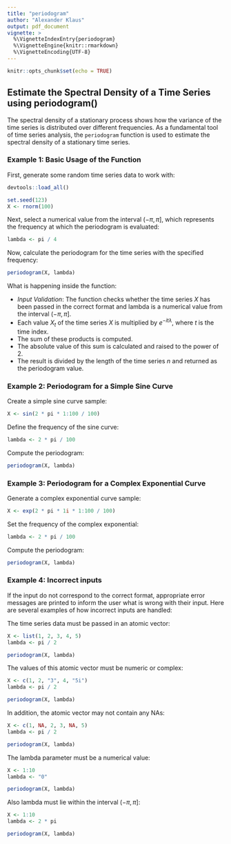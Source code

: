 ```yaml
---
title: "periodogram"
author: "Alexander Klaus"
output: pdf_document
vignette: >
  %\VignetteIndexEntry{periodogram}
  %\VignetteEngine{knitr::rmarkdown}
  %\VignetteEncoding{UTF-8}
---
```


```r
knitr::opts_chunk$set(echo = TRUE)
```

## Estimate the Spectral Density of a Time Series using periodogram()

The spectral density of a stationary process shows how the variance of the time series is distributed over different frequencies. As a fundamental tool of time series analysis, the `periodogram` function is used to estimate the spectral density of a stationary time series.

### Example 1: Basic Usage of the Function
First, generate some random time series data to work with:

```r
devtools::load_all()

set.seed(123)
X <- rnorm(100)
```

Next, select a numerical value from the interval $(- \pi, \pi]$, which represents the frequency at which the periodogram is evaluated:

```r
lambda <- pi / 4
```

Now, calculate the periodogram for the time series with the specified frequency:

```r
periodogram(X, lambda)
```

What is happening inside the function:

- *Input Validation*: The function checks whether the time series $X$ has been passed in the correct format and lambda is a numerical value from the interval $(-\pi, \pi]$.
- Each value $X_t$ of the time series $X$ is multiplied by $e^{-it\lambda}$, where $t$ is the time index.
- The sum of these products is computed.
- The absolute value of this sum is calculated and raised to the power of 2.
- The result is divided by the length of the time series $n$ and returned as the periodogram value.

### Example 2: Periodogram for a Simple Sine Curve
Create a simple sine curve sample:

```r
X <- sin(2 * pi * 1:100 / 100)
```

Define the frequency of the sine curve:

```r
lambda <- 2 * pi / 100
```

Compute the periodogram:

```r
periodogram(X, lambda)
```

### Example 3: Periodogram for a Complex Exponential Curve

Generate a complex exponential curve sample:

```r
X <- exp(2 * pi * 1i * 1:100 / 100)
```

Set the frequency of the complex exponential:

```r
lambda <- 2 * pi / 100
```

Compute the periodogram:

```r
periodogram(X, lambda)
```

### Example 4: Incorrect inputs

If the input do not correspond to the correct format, appropriate error messages are printed to inform the user what is wrong with their input. Here are several examples of how incorrect inputs are handled:

The time series data must be passed in an atomic vector:

```r
X <- list(1, 2, 3, 4, 5)
lambda <- pi / 2

periodogram(X, lambda)
```

The values of this atomic vector must be numeric or complex:

```r
X <- c(1, 2, "3", 4, "5i")
lambda <- pi / 2

periodogram(X, lambda)
```

In addition, the atomic vector may not contain any NAs:

```r
X <- c(1, NA, 2, 3, NA, 5)
lambda <- pi / 2

periodogram(X, lambda)
```

The lambda parameter must be a numerical value:

```r
X <- 1:10
lambda <- "0"

periodogram(X, lambda)
```

Also lambda must lie within the interval $(-\pi, \pi]$:

```r
X <- 1:10
lambda <- 2 * pi

periodogram(X, lambda)
```
